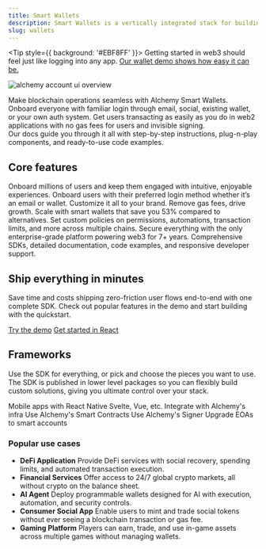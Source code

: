 ```yaml
---
title: Smart Wallets
description: Smart Wallets is a vertically integrated stack for building apps that support ERC-4337 smart accounts, Signer integrations, sponsoring gas, bundlers, and an SDK.
slug: wallets
---
```


<Tip style={{ background: '#EBF8FF' }}>
  Getting started in web3 should feel just like logging into any app. [Our wallet demo shows how easy it can be.](https://demo.alchemy.com/)
</Tip>

<img src="/images/wallets/account-kit-doc-overview.png" alt="alchemy account ui overview" />

Make blockchain operations seamless with Alchemy Smart Wallets.<br>
Onboard everyone with familiar login through email, social, existing wallet, or your own auth system. Get users transacting as easily as you do in web2 applications with no gas fees for users and invisible signing.<br>
Our docs guide you through it all with step-by-step instructions, plug-n-play components, and ready-to-use code examples.

## Core features

<CardGroup cols={2}>
  <Card title="Web2 UX, onchain" icon="bolt" iconPosition="top" style={{ textAlign: 'left', alignItems: 'flex-start' }}>
    Onboard millions of users and keep them engaged with intuitive, enjoyable experiences.
  </Card>
  <Card title="Seamless user onboarding" icon="user-plus" iconPosition="top" style={{ textAlign: 'left', alignItems: 'flex-start' }}>
    Onboard users with their preferred login method whether it’s an email or wallet. Customize it all to your brand.
  </Card>
  <Card title="Gasless transactions" icon="gas-pump" iconPosition="top" style={{ textAlign: 'left', alignItems: 'flex-start' }}>
    Remove gas fees, drive growth. Scale with smart wallets that save you 53% compared to alternatives.
  </Card>
  <Card title="Powerful wallet policies" icon="sliders" iconPosition="top" style={{ textAlign: 'left', alignItems: 'flex-start' }}>
    Set custom policies on permissions, automations, transaction limits, and more across multiple chains.
  </Card>
  <Card title="Security at scale" icon="shield" iconPosition="top" style={{ textAlign: 'left', alignItems: 'flex-start' }}>
    Secure everything with the only enterprise-grade platform powering web3 for 7+ years.
  </Card>
  <Card title="All-in-one platform" icon="screwdriver-wrench" iconPosition="top" style={{ textAlign: 'left', alignItems: 'flex-start' }}>
    Comprehensive SDKs, detailed documentation, code examples, and responsive developer support.
  </Card>
</CardGroup>

<div style={{ background: '#EBF8FF', borderRadius: '24px', padding: '1rem 2rem', textAlign: 'center' }}>
  <h2>Ship everything in minutes</h2>
  <p>Save time and costs shipping zero-friction user flows end-to-end with one complete SDK. Check out popular features in the demo and start building with the quickstart.</p>
  <p>
    <a className="akui-btn akui-btn-secondary mr-2" href="https://demo.alchemy.com/">Try the demo</a>
    <a className="akui-btn akui-btn-primary" href="https://www.alchemy.com/docs/wallets/react-native/overview">Get started in React</a>
  </p>
</div>

## Frameworks

Use the SDK for everything, or pick and choose the pieces you want to use. The SDK is published in lower level packages so you can flexibly build custom solutions, giving you ultimate control over your stack.

<CardGroup cols={2}>
  <Card title="React Native" icon="fa-brands fa-react" iconPosition="top" style={{ textAlign: 'left', alignItems: 'flex-start' }}>
    Mobile apps with React Native
  </Card>
  <Card title="Other JS Frameworks" icon="ellipsis" iconPosition="top" style={{ textAlign: 'left', alignItems: 'flex-start' }}>
    Svelte, Vue, etc.
  </Card>
  <Card title="Infra" icon="wrench" iconPosition="top" style={{ textAlign: 'left', alignItems: 'flex-start' }}>
    Integrate with Alchemy's infra
  </Card>
  <Card title="Smart Contracts" icon="file-contract" iconPosition="top" style={{ textAlign: 'left', alignItems: 'flex-start' }}>
    Use Alchemy's Smart Contracts
  </Card>
  <Card title="Signer" icon="pen-clip" iconPosition="top" style={{ textAlign: 'left', alignItems: 'flex-start' }}>
    Use Alchemy's Signer
  </Card>
  <Card title="EIP-7702" icon="diamond" iconPosition="top" style={{ textAlign: 'left', alignItems: 'flex-start' }}>
    Upgrade EOAs to smart accounts
  </Card>
</CardGroup>

### Popular use cases

- **DeFi Application** Provide DeFi services with social recovery, spending limits, and automated transaction execution.
- **Financial Services** Offer access to 24/7 global crypto markets, all without crypto on the balance sheet.
- **AI Agent** Deploy programmable wallets designed for AI with execution, automation, and security controls.
- **Consumer Social App** Enable users to mint and trade social tokens without ever seeing a blockchain transaction or gas fee.
- **Gaming Platform** Players can earn, trade, and use in-game assets across multiple games without managing wallets.

